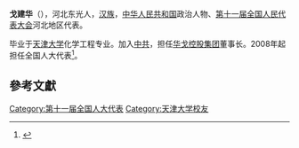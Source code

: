 '''戈建华'''（{{bd|1955年||}}），河北东光人，[[汉族|汉族]]，[[中华人民共和国|中华人民共和国]]政治人物、[[第十一届全国人民代表大会|第十一届全国人民代表大会]]河北地区代表。

毕业于[[天津大学|天津大学]]化学工程专业。加入[[中共|中共]]，担任[[华戈控股集团|华戈控股集团]]董事长。2008年起担任全国人大代表<ref>{{cite news|title=全国人大代表信息-戈建华|url= http://210.82.31.1:8084/delegate/viewDelegate.action?dbid=110125|accessdate=2013-04-05|newspaper=全国人大网|archive-url=https://web.archive.org/web/20140529085211/http://www.npc.gov.cn/delegate/viewDelegate.action?dbid=110125|archive-date=2014-05-29|dead-url=yes}}</ref>。

==參考文獻==
{{reflist}}

[[Category:第十一届全国人大代表|Category:第十一届全国人大代表]]
[[Category:天津大学校友|Category:天津大学校友]]